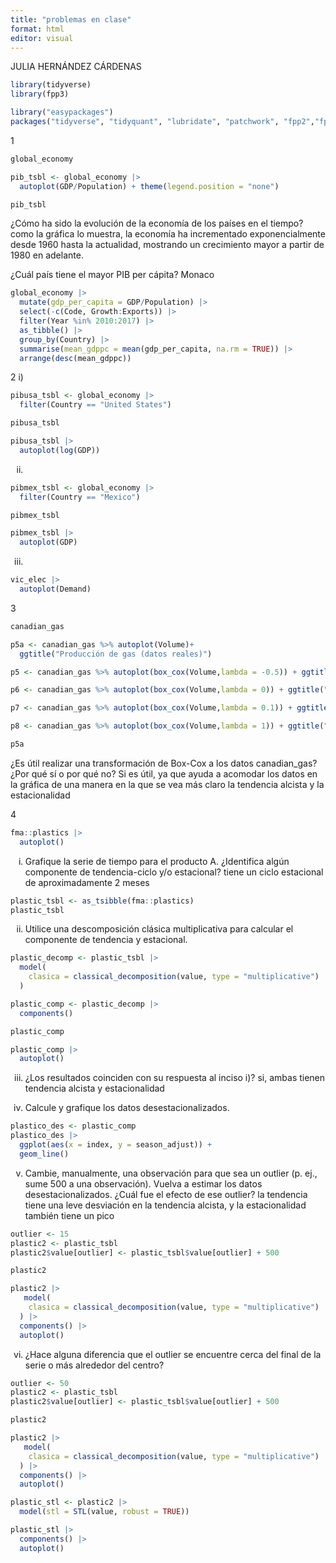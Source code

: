 ```yaml
---
title: "problemas en clase"
format: html
editor: visual
---
```

JULIA HERNÁNDEZ CÁRDENAS

```r
library(tidyverse)
library(fpp3)
```

```r
library("easypackages")
packages("tidyverse", "tidyquant", "lubridate", "patchwork", "fpp2","fpp3","scales", "timetk")

```

1

```r
global_economy
```

```r
pib_tsbl <- global_economy |>
  autoplot(GDP/Population) + theme(legend.position = "none")

pib_tsbl
```

¿Cómo ha sido la evolución de la economía de los países en el tiempo? 
como la gráfica lo muestra, la economía ha incrementado exponencialmente desde 1960 hasta la actualidad, mostrando un crecimiento mayor a partir de 1980 en adelante.

¿Cuál país tiene el mayor PIB per cápita?
Monaco

```r
global_economy |>
  mutate(gdp_per_capita = GDP/Population) |>
  select(-c(Code, Growth:Exports)) |>
  filter(Year %in% 2010:2017) |>
  as_tibble() |>
  group_by(Country) |>
  summarise(mean_gdppc = mean(gdp_per_capita, na.rm = TRUE)) |>
  arrange(desc(mean_gdppc))
```
2
i)
```r
pibusa_tsbl <- global_economy |>
  filter(Country == "United States")

pibusa_tsbl
```
```r
pibusa_tsbl |>
  autoplot(log(GDP))
```

ii)
```r
pibmex_tsbl <- global_economy |>
  filter(Country == "Mexico")

pibmex_tsbl
```

```r
pibmex_tsbl |>
  autoplot(GDP)
```

iii)
```r
vic_elec |>
  autoplot(Demand)
```

3
```r
canadian_gas
```


```r
p5a <- canadian_gas %>% autoplot(Volume)+ 
  ggtitle("Producción de gas (datos reales)")

p5 <- canadian_gas %>% autoplot(box_cox(Volume,lambda = -0.5)) + ggtitle("Box-Cox, lambda = -0.5")

p6 <- canadian_gas %>% autoplot(box_cox(Volume,lambda = 0)) + ggtitle("Box-Cox, lambda = 0 (log)")

p7 <- canadian_gas %>% autoplot(box_cox(Volume,lambda = 0.1)) + ggtitle("Box-Cox, lambda = 0.1")

p8 <- canadian_gas %>% autoplot(box_cox(Volume,lambda = 1)) + ggtitle("Box-Cox, lambda = 1")

p5a
```
¿Es útil realizar una transformación de Box-Cox a los datos canadian_gas? ¿Por qué sí o por qué no?
Si es útil, ya que ayuda a acomodar los datos en la gráfica de una manera en la que se vea más claro la tendencia alcista y la estacionalidad

4

```r
fma::plastics |> 
  autoplot()
```
i)
Grafique la serie de tiempo para el producto A. ¿Identifica algún componente de tendencia-ciclo y/o estacional?
tiene un ciclo estacional de aproximadamente 2 meses

```r
plastic_tsbl <- as_tsibble(fma::plastics)
plastic_tsbl
```

ii)
Utilice una descomposición clásica multiplicativa para calcular el componente de tendencia y estacional.

```r
plastic_decomp <- plastic_tsbl |>
  model(
    clasica = classical_decomposition(value, type = "multiplicative")
  )
```

```r
plastic_comp <- plastic_decomp |>
  components()

plastic_comp
```

```r
plastic_comp |>
  autoplot()
```
iii)
¿Los resultados coinciden con su respuesta al inciso i)?
si, ambas tienen tendencia alcista y estacionalidad

iv)
Calcule y grafique los datos desestacionalizados.

```r
plastico_des <- plastic_comp
plastico_des |>
  ggplot(aes(x = index, y = season_adjust)) + 
  geom_line()
```
v) 
Cambie, manualmente, una observación para que sea un outlier (p. ej., sume 500 a una observación). Vuelva a estimar los datos desestacionalizados. ¿Cuál fue el efecto de ese outlier?
la tendencia tiene una leve desviación en la tendencia alcista, y la estacionalidad también tiene un pico

```r
outlier <- 15
plastic2 <- plastic_tsbl
plastic2$value[outlier] <- plastic_tsbl$value[outlier] + 500

plastic2
```
```r
plastic2 |>
   model(
    clasica = classical_decomposition(value, type = "multiplicative")
  ) |>
  components() |>
  autoplot()
```

vi)
¿Hace alguna diferencia que el outlier se encuentre cerca del final de la serie o más alrededor del centro?

```r
outlier <- 50
plastic2 <- plastic_tsbl
plastic2$value[outlier] <- plastic_tsbl$value[outlier] + 500

plastic2
```

```r
plastic2 |>
   model(
    clasica = classical_decomposition(value, type = "multiplicative")
  ) |>
  components() |>
  autoplot()
```
```r
plastic_stl <- plastic2 |>
  model(stl = STL(value, robust = TRUE))

plastic_stl |>
  components() |>
  autoplot()
```


